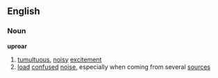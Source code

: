 ==English==
===Noun===
'''uproar'''
# [[tumultuous]], [[noisy]] [[excitement]]
# [[load]] [[confused]] [[noise]], especially when coming from several [[source]]s